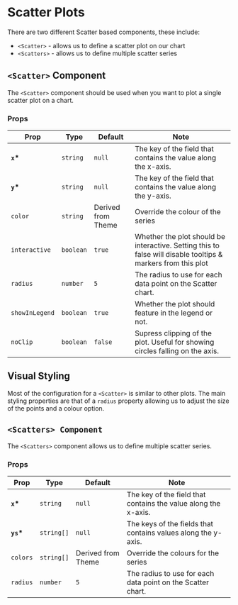 
<Meta title="XYCharts/Scatter" />

# Scatter Plots

There are two different Scatter based components, these include:

-   `<Scatter>` - allows us to define a scatter plot on our chart
-   `<Scatters>` - allows us to define multiple scatter series

## `<Scatter>` Component

The `<Scatter>` component should be used when you want to plot a single scatter plot on a chart.

<Canvas>
    <Story id="xycharts-scatter--basic" />
</Canvas>

### Props

| Prop           | Type      | Default            | Note                                                                                                         |
| -------------- | --------- | ------------------ | ------------------------------------------------------------------------------------------------------------ |
| **`x`\***      | `string`  | `null`             | The key of the field that contains the value along the x-axis.                                               |
| **`y`\***      | `string`  | `null`             | The key of the field that contains the value along the y-axis.                                               |
| `color`        | `string`  | Derived from Theme | Override the colour of the series                                                                            |
| `interactive`  | `boolean` | `true`             | Whether the plot should be interactive. Setting this to false will disable tooltips & markers from this plot |
| `radius`       | `number`  | `5`                | The radius to use for each data point on the Scatter chart.                                                  |
| `showInLegend` | `boolean` | `true`             | Whether the plot should feature in the legend or not.                                                        |
| `noClip`       | `boolean` | `false`            | Supress clipping of the plot. Useful for showing circles falling on the axis.                                |

## Visual Styling

Most of the configuration for a `<Scatter>` is similar to other plots. The main styling properties are that of a `radius` property allowing us to adjust the size of the points and a colour option.

<Canvas>
    <Story id="xycharts-scatter--radius" />
</Canvas>

## `<Scatters> Component`

The `<Scatters>` component allows us to define multiple scatter series.

<Canvas>
    <Story id="xycharts-scatter--multiple-scatter" />
</Canvas>

### Props

| Prop       | Type       | Default            | Note                                                           |
| ---------- | ---------- | ------------------ | -------------------------------------------------------------- |
| **`x`\***  | `string`   | `null`             | The key of the field that contains the value along the x-axis. |
| **`ys`\*** | `string[]` | `null`             | The keys of the fields that contains values along the y-axis.  |
| `colors`   | `string[]` | Derived from Theme | Override the colours for the series                            |
| `radius`   | `number`   | `5`                | The radius to use for each data point on the Scatter chart.    |

